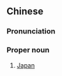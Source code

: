 {{also|东瀛}}
==Chinese==
{{zh-forms|s=东瀛}}

===Pronunciation===
{{zh-pron
|m=Dōngyíng
|cat=pn
}}

===Proper noun===
{{zh-proper noun}}

# {{lb|zh|dated|literary}} [[Japan]]